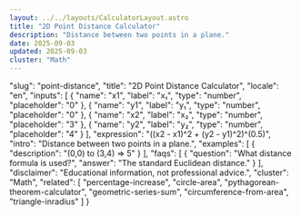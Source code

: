 ```yaml
---
layout: ../../layouts/CalculatorLayout.astro
title: "2D Point Distance Calculator"
description: "Distance between two points in a plane."
date: 2025-09-03
updated: 2025-09-03
cluster: "Math"
---
```


  "slug": "point-distance",
  "title": "2D Point Distance Calculator",
  "locale": "en",
  "inputs": [
    {
      "name": "x1",
      "label": "x₁",
      "type": "number",
      "placeholder": "0"
    },
    {
      "name": "y1",
      "label": "y₁",
      "type": "number",
      "placeholder": "0"
    },
    {
      "name": "x2",
      "label": "x₂",
      "type": "number",
      "placeholder": "3"
    },
    {
      "name": "y2",
      "label": "y₂",
      "type": "number",
      "placeholder": "4"
    }
  ],
  "expression": "((x2 - x1)^2 + (y2 - y1)^2)^(0.5)",
  "intro": "Distance between two points in a plane.",
  "examples": [
    {
      "description": "(0,0) to (3,4) ⇒ 5"
    }
  ],
  "faqs": [
    {
      "question": "What distance formula is used?",
      "answer": "The standard Euclidean distance."
    }
  ],
  "disclaimer": "Educational information, not professional advice.",
  "cluster": "Math",
  "related": [
    "percentage-increase",
    "circle-area",
    "pythagorean-theorem-calculator",
    "geometric-series-sum",
    "circumference-from-area",
    "triangle-inradius"
  ]
}

<Calculator schema={schema} />

